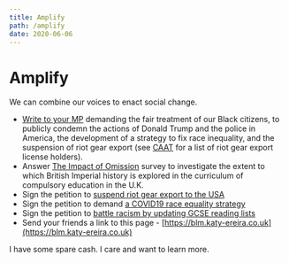```yaml
---
title: Amplify
path: /amplify
date: 2020-06-06
---
```



<Layout>
<SEO title="Amplify" />

# Amplify

We can combine our voices to enact social change. 

- [Write to your MP](https://www.writetothem.com/) demanding the fair treatment
 of our Black citizens, to publicly condemn the actions of Donald Trump and the
 police in America, the development of a strategy to fix race inequality, and 
 the suspension of riot gear export (see 
 [CAAT](https://www.caat.org.uk/resources/export-licences/dashboard?region=United+States+of+America&amp;item=anti-riot%2Fballistic+shields,components+for+anti-riot%2Fballistic+shields,anti-riot+shields,tear+gas%2Friot+control+agents,components+for+anti-riot+guns,components+for+civil+riot+control+agent+protection+equipment,acoustic+devices+for+riot+control,anti-riot+guns,civil+riot+control+agent+protection+equipment,maintenance+equipment+for+anti-riot+guns,technology+for+anti-riot%2Fballistic+shields,technology+for+the+use+of+anti-riot+guns,anti-riot+helmets,civil+riot-control+agent+protection+equipment,portable+incapacitating+substance+riot+control+devices,components+for+acoustic+devices+for+riot+control,portable+anti-riot+devices,portable+riot+control+electric-shock+devices,Tear+Gas+Group,components+for+civil+riot-control+agent+protection+equipment,components+for+portable+anti-riot+devices,components+for+portable+riot+control+electric-shock+devices,equipment+for+the+use+of+anti-riot+guns") 
 for a list of riot gear export license holders).
- Answer [The Impact of Omission](https://docs.google.com/forms/d/e/1FAIpQLSc5AzoKpB904HmXAXlzJxKAt41YJ0cQ1zRlhMNe7PyfqEdxWA/viewform)
 survey to investigate the extent to which British Imperial history is explored
 in the curriculum of compulsory  education in the U.K.
- Sign the petition to [suspend riot gear export to the USA](https://www.change.org/p/uk-parliament-suspend-uk-export-of-tear-gas-rubber-bullets-and-riot-shields-to-usa)
- Sign the petition to demand [a COVID19 race equality strategy](https://www.change.org/p/uk-government-bame-leadership-a-demand-for-a-covid-19-race-equality-strategy)
- Sign the petition to [battle racism by updating GCSE reading lists](https://www.change.org/p/department-of-education-battle-racism-by-updating-reading-lists-at-gcse)
- Send your friends a link to this page - [https://blm.katy-ereira.co.uk](https://blm.katy-ereira.co.uk)

<div className="mt-6 flex space-x-4">
    <Link to="/donate" class="flex-initial rounded-lg bg-white text-purple p-3 no-underline" >
    I have some spare cash.
    </Link>
    <Link to="/learn" class="flex-initial rounded-lg bg-white text-purple p-3 no-underline" >
    I care and want to learn more.
    </Link>
</div>
</Layout>